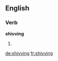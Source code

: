 ==English==

===Verb===
'''shivving'''

# {{present participle of|shiv}}

[[de:shivving]]
[[fr:shivving]]